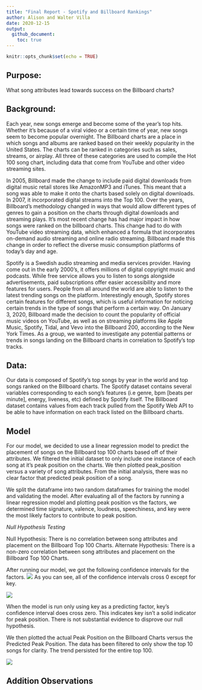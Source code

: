 ```yaml
---
title: "Final Report - Spotify and Billboard Rankings"
author: Alison and Walter Villa
date: 2020-12-15
output:
  github_document:
    toc: true
---
```


```r
knitr::opts_chunk$set(echo = TRUE)
```

## Purpose: 

What song attributes lead towards success on the Billboard charts? 


## Background: 

Each year, new songs emerge and become some of the year’s top hits. Whether it's because of a viral video or a certain time of year, new songs seem to become popular overnight. The Billboard charts are a place in which songs and albums are ranked based on their weekly popularity in the United States. The charts can be ranked in categories such as sales, streams, or airplay. All three of these categories are used to compile the Hot 100 song chart, including data that come from YouTube and other video streaming sites.  

In 2005, Billboard made the change to include paid digital downloads from digital music retail stores like AmazonMP3 and iTunes. This meant that a song was able to make it onto the charts based solely on digital downloads. In 2007, it incorporated digital streams into the Top 100. Over the years, Billboard's methodology changed in ways that would allow different types of genres to gain a position on the charts through digital downloads and streaming plays. It's most recent change has had major impact in how songs were ranked on the billboard charts. This change had to do with YouTube video streaming data, which enhanced a formula that incorporates on-demand audio streaming and online radio streaming. Billboard made this change in order to reflect the diverse music consumption platforms of today's day and age. 

Spotify is a Swedish audio streaming and media services provider. Having come out in the early 2000's, it offers millions of digital copyright music and podcasts. While free service allows you to listen to songs alongside advertisements, paid subscriptions offer easier accessibility and more features for users. People from all around the world are able to listen to the latest trending songs on the platform. Interestingly enough, Spotify stores certain features for different songs, which is useful information for noticing certain trends in the type of songs that perform a certain way. On January 3, 2020, Billboard made the decision to count the popularity of official music videos on YouTube, as well as on streaming platforms like Apple Music, Spotify, Tidal, and Vevo into the Billboard 200, according to the New York Times. As a group, we wanted to investigate any potential patterns or trends in songs landing on the Billboard charts in correlation to Spotify's top tracks. 


## Data: 

Our data is composed of Spotify's top songs by year in the world and top songs ranked on the Billboard charts. The Spotify dataset contains several variables corresponding to each song's features (i.e genre, bpm [beats per minute], energy, liveness, etc) defined by Spotify itself. The Billboard dataset contains values from each track pulled from the Spotify Web API to be able to have information on each track listed on the Billboard charts.  




## Model

For our model, we decided to use a linear regression model to predict the placement of songs on the Billboard top 100 charts based off of their attributes. We filtered the initial dataset to only include one instance of each song at it's peak position on the charts. We then plotted peak_position versus a variety of song attributes. From the initial analysis, there was no clear factor that predicted peak position of a song. 

We split the dataframe into two random dataframes for training the model and validating the model. After evaluating all of the factors by running a linear regression model and plotting peak position vs the factors, we determined time signature, valence, loudness, speechiness, and key were the most likely factors to contribute to peak position. 

*Null Hypothesis Testing*

Null Hypothesis: There is no correlation between song attributes and placement on the Billboard Top 100 Charts.
Alternate Hypothesis: There is a non-zero correlation between song attributes and placement on the Billboard Top 100 Charts.

After running our model, we got the following confidence intervals for the factors. 
![](./images/CI_photo.PNG)
As you can see, all of the confidence intervals cross 0 except for key. 

![](./images/key.PNG)

When the model is run only using key as a predicting factor, key's confidence interval does cross zero. This indicates key isn't a solid indicator for peak position. There is not substantial evidence to disprove our null hypothesis.

We then plotted the actual Peak Position on the Billboard Charts versus the Predicted Peak Position. The data has been filtered to only show the top 10 songs for clarity. The trend persisted for the entire top 100.

![](./images/final_graph.png)

## Addition Observations

